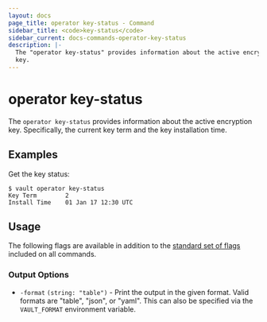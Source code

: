 ```yaml
---
layout: docs
page_title: operator key-status - Command
sidebar_title: <code>key-status</code>
sidebar_current: docs-commands-operator-key-status
description: |-
  The "operator key-status" provides information about the active encryption
  key.
---
```


# operator key-status

The `operator key-status` provides information about the active encryption key.
Specifically, the current key term and the key installation time.

## Examples

Get the key status:

```text
$ vault operator key-status
Key Term        2
Install Time    01 Jan 17 12:30 UTC
```

## Usage

The following flags are available in addition to the [standard set of
flags](/docs/commands/index.html) included on all commands.

### Output Options

- `-format` `(string: "table")` - Print the output in the given format. Valid
  formats are "table", "json", or "yaml". This can also be specified via the
  `VAULT_FORMAT` environment variable.
